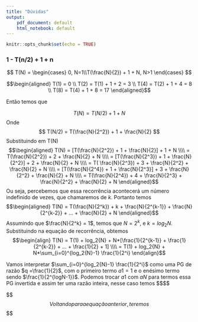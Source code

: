 ```yaml
---
title: "Dúvidas"
output: 
    pdf_document: default
    html_notebook: default
---
```


```r
knitr::opts_chunk$set(echo = TRUE)
```

### 1 - T(n/2) + 1 + n
$$  
T(N) = \begin{cases} 0, N=1\\T(\frac{N}{2}) + 1 + N, N>1 \end{cases} 
$$

$$\begin{aligned}
T(1) = 0
\\
T(2) = T(1) + 1 + 2 = 3
\\
T(4) = T(2) + 1 + 4 = 8
\\
T(8) = T(4) + 1 + 8 = 17
\end{aligned}$$

Então temos que

$$
T(N) = T(N/2) + 1 + N
$$
Onde
$$
T(N/2) = T(\frac{N}{2^2}) + 1 + \frac{N}{2}
$$
Substituindo em T(N)
$$\begin{aligned}
T(N) = [T(\frac{N}{2^2}) + 1 + \frac{N}{2}] + 1 + N
\\\\
= T(\frac{N}{2^2}) + 2 + \frac{N}{2} + N
\\\\
= [T(\frac{N}{2^3}) + 1 + \frac{N}{2^2}] + 2 + \frac{N}{2} + N
\\\\
= T( \frac{N}{2^3}) + 3 + \frac{N}{2^2} +  \frac{N}{2} + N
\\\\
= [T(\frac{N}{2^4}) + 1 + \frac{N}{2^3}] + 3 + \frac{N}{2^2} +  \frac{N}{2} + N
\\\\
= T(\frac{N}{2^4}) + 4 + \frac{N}{2^3} +  \frac{N}{2^2} +  \frac{N}{2} + N
\end{aligned}$$
Ou seja, percebemos que essa recorrência acontecerá um número indefinido de vezes, que chamaremos de *k*. Portanto temos
$$\begin{aligned}
T(N) = T(\frac{N}{2^k}) + k + \frac{N}{2^{k-1}} + \frac{N}{2^{k-2}} + ... + \frac{N}{2} + N
\end{aligned}$$
Assumindo que $\frac{N}{2^k} = 1$, temos que $N = 2^k$, e $k = log_2{N}$. Substituindo na equação de recorrência, obtemos
$$\begin{align}
T(N) = T(1) + log_2{N} + N*[\frac{1}{2^{k-1}} + \frac{1}{2^{k-2}} + ... + \frac{1}{2} + 1]
\\\\
= T(1) + log_2{N} + N*\sum_{i=0}^{log_2{N}-1} \frac{1}{2^i}
\end{align}$$

Vamos interpretar $\sum_{i=0}^{log_2{N}-1} \frac{1}{2^i}$ como uma PG de razão $q =\frac{1}{2}$, com o primeiro termo $a1 = 1$ e o enésimo termo sendo $\frac{1}{2^{logN-1}}$. Podemos trocar $a1$ com $aN$ para termos essa PG invertida e assim ter uma razão inteira, nesse caso temos
$$\begin{align}

a1 = \frac{1}{2^{logN-1}}
\\\\
= \frac{1}{(2^{logN})*(2^{-1})}
\\\\
= \frac{2}{N^{log2}}
\\\\
= \frac{2}{m}

\end{align}$$

$$\begin{align}

S = \frac{2*1 - \frac{2}{N}}{1-2}
\\\\
\sum_{i=0}^{log_2{N}-1} \frac{1}{2^i} = 2 - \frac{2}{N}

\end{align}$$
Voltando para a equação anterior, teremos
$$\begin{align}
T(N) = T(1) + log_2{N} + N*\sum_{i=0}^{log_2{N}-1} \frac{1}{2^i}
\\\\
T(N) = log_2{N} + N*(2 - \frac{2}{N})
\end{align}$$